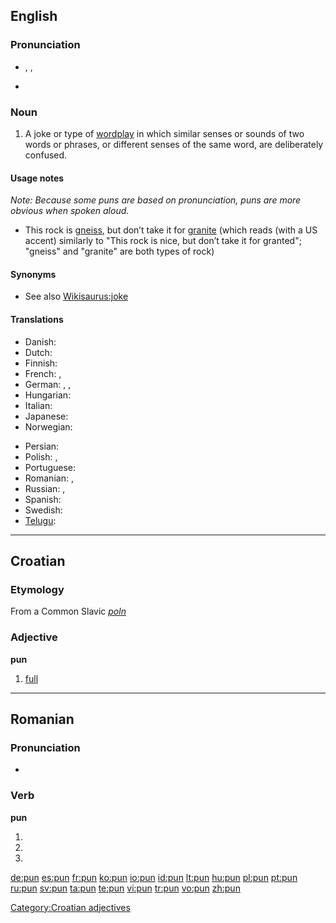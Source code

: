 ==English==
{{wikipedia}}

===Pronunciation===
* {{enPR|pŭn}}, {{IPA|/pʌn/}}, {{SAMPA|/pVn/}}
* {{rhymes|ʌn}}

===Noun===
{{en-noun}}

# A joke or type of [[wordplay]] in which similar senses or sounds of two words or phrases, or different senses of the same word, are deliberately confused.

====Usage notes====
''Note: Because some puns are based on pronunciation, puns are more obvious when spoken aloud.''
* This rock is [[gneiss]], but don’t take it for [[granite]] (which reads (with a US accent) similarly to "This rock is nice, but don’t take it for granted"; "gneiss" and "granite" are both types of rock)

====Synonyms====
* See also [[Wikisaurus:joke]]

====Translations====
{{trans-top|joke or type of wordplay}}
* Danish: {{t|da|ordspil|n}}
* Dutch: {{t|nl|woordspeling|f}}
* Finnish: {{t|fi|sanaleikki}}
* French: {{t+|fr|calembour|m}}, {{t|fr|jeu de mots|m}}
* German: {{t+|de|Witz|m}}, {{t+|de|Kalauer|m}}, {{t+|de|Wortspiel|n}}
* Hungarian: {{t|hu|szójáték}}
* Italian: {{t|it|gioco di parole|m}}
* Japanese: {{t-|ja|駄洒落|tr=[[ダジャレ]], [[だじゃれ]], [[dajare]]|sc=Jpan}}
* Norwegian: {{t|no|ordspill|n}}
{{trans-mid}}
* Persian: {{t|fa|تجنیس|tr=tajnis|sc=fa-Arab|xs=Persian}}
* Polish: {{t|pl|gra słów|f}}, {{t|pl|kalambur|m}}
* Portuguese: {{t|pt|trocadilho|m}}
* Romanian: {{t|ro|calambur}}, {{t|ro|joc de cuvinte}}
* Russian: {{t|ru|каламбур|m|tr=kalambúr|sc=Cyrl}}, {{t|ru|игра слов|f|tr=igrá slov|sc=Cyrl}}
* Spanish: {{t|es|juego de palabras|m}}
* Swedish: {{t|sv|ordvits|c}}
* [[Telugu]]: {{t|te|శ్లేష|tr=Slaesha|sc=Telu}}
{{trans-bottom}}

----

==Croatian==

===Etymology===
From a Common Slavic ''[[poln]]''

===Adjective===
'''pun'''

# [[full]]

[[Category:Croatian adjectives]]

----

==Romanian==

===Pronunciation===
* {{IPA|[pun]|lang=ro}}

===Verb===
'''pun'''

# {{ro-form-verb|1s|pres|pune}}
# {{ro-form-verb|1s|sub|pune}}
# {{ro-form-verb|3p|pres|pune}}

[[de:pun]]
[[es:pun]]
[[fr:pun]]
[[ko:pun]]
[[io:pun]]
[[id:pun]]
[[lt:pun]]
[[hu:pun]]
[[pl:pun]]
[[pt:pun]]
[[ru:pun]]
[[sv:pun]]
[[ta:pun]]
[[te:pun]]
[[vi:pun]]
[[tr:pun]]
[[vo:pun]]
[[zh:pun]]